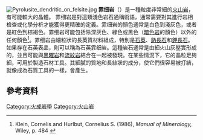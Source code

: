 [[Image:Pyrolusite_dendritic_on_felsite.jpg|thumb]]
'''霏细岩'''（{{lang-en|felsite}}）是一種粒度非常細的[[火山岩|火山岩]]，有可能較大的晶體。 霏细岩是對這類淺色岩石通稱術語，通常需要對其進行岩相檢查或化學分析才能獲得更精確的定義。霏细岩的顏色通常是白色到淺灰色，或者是紅色到棕褐色。霏细岩可能包括除深灰色、綠色或黑色（[[暗色岩|暗色岩]]的顏色）以外的任何顏色<ref> Klein, Cornelis and Hurlbut, Cornelius S. (1986), ''Manual of Mineralogy,'' Wiley, p. 484 {{ISBN|0-471-80580-7}} </ref>。霏细岩由細粒狀的長英質材料組成，特別是[[石英|石英]]、[[钠长石|鈉長石]]和[[正長石|鉀長石]]。如果存在石英表晶，則可以稱為石英霏细岩。這種岩石通常是由細火山灰壓實形成的，並且可能與[[黑曜岩|黑曜岩]]和[[流紋岩|流紋岩]]結合在一起被發現。在某些情況下，它的晶粒足夠細，可用於製造石材工具。其細膩的質地和長絲狀的成分，使它們很容易被打結，就像成為石質工具的{{tsl|en|chert|角岩}}一樣，會產生{{tsl|en|conchoidal fracture|貝殼狀斷裂}}。

==參考資料==
<references/>

{{火山}}

[[Category:火成岩學|Category:火成岩學]]
[[Category:火山岩|Category:火山岩]]